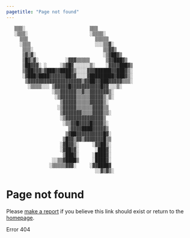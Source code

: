 ```yaml
---
pagetitle: "Page not found"
---
```


::: {.not-found .ascii-art}

```
   ▒▒▒░                        ▒▒▒                
   ░▒▒▒░                       ░▒▒▒▒░             
     ▒▒▒                         ▒▒▒▒▒            
     ░▒▒▒                        ░░░▒▒▓░          
      ▒▒▒░                          ▒▒▓▓▒         
      ▒▓▒▓░                         ░▒▓██▓▒       
      ▒█▓▒▓░          ░▓▓▓▒▒▒▒▒      ▒▓▓███▓▒     
      ▒██▓▓▓░ ░     ░▒▓█▓░░░░░░▒░    ░▓▓▓▓███▓▒    
      ▒▓██▓▓▓▒▓███▓▓████▓▒░░░░▓▓▓██████▓▓███▓▒░   
      ░▓███▓████▓▓▓▓▓▓██▓▓░░░░▓█████████▓███▓▒░   
       ▒▓▓▓▓▓▓▓▓▓▓▓▓▓▓▓▓▓▓▓▓▒▓▓██▓▓███▓▓▓▓▓▒▒▒░   
        ░▒▒▒▒░░░ ▒▓▓▓▓▓█▓▓▓▓▓▓▓▓▓▓▓█▓▓░░░▒░      
                 ░▒▒▓▓▓▓▓▓▒▒▓▒▒▓▓▓▓▓▓▓▒░          
                  ░▒▓▓▓▓▓▓▒▒▒▒▒▓▓▓▓▓▒░▒░          
                    ▒▓▓▓▓▓▒▒▒▒▒▓▓▓▓▓▒░            
                   ░▒▓▓▓▓▓▒▒▒▒▒▒▓▓▓▓▒▒            
                    ▒▓▓▓▓▓▓▓▒▒▒▒▓▓▓▓▒▒░           
                    ░▒▓▓▓▓▓▓▓▓▓▓▓▓▓▓▒             
                     ░▒▒▓▓█▓▓▓▓█▓▓▓▓▒░            
                       ▒▓▓▓▓████▓▓▓▓▓▒            
                      ▒▓██▓▓▓▓▓▓▓▓▓▓█▓░           
                     ▒█▓▓▒▓▓▒▓▓▓▓▓▓▓█▒▒           
                    ░▓█▓▓▒░     ░▓▓██▒░           
                    ░▓██▓▓░      ░███▓░           
                     ▒███▓░     ░████▓░           
                 ░░▒▒▓████▒     ░████▓░           
                ░▒▒▒▒▒▓▓▓░     ░▓▓████▓           
                                 ░░▓▒▓▒░        
```

# Page not found

Please [make a report](contact/) if you believe this link should exist or return to the [homepage](/).

Error 404

::: 